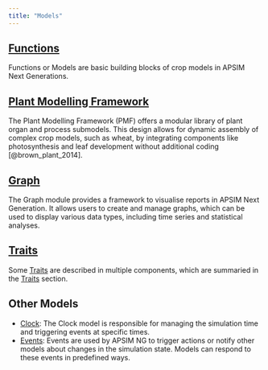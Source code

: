 ```yaml
---
title: "Models"
---
```



## [Functions](Functions)

Functions or Models are basic building blocks of crop models in APSIM Next Generations. 

## [Plant Modelling Framework](PMF)

The Plant Modelling Framework (PMF) offers a modular library of plant organ and process submodels. This design allows for dynamic assembly of complex crop models, such as wheat, by integrating components like photosynthesis and leaf development without additional coding [@brown_plant_2014].

## [Graph](Graph)

The Graph module provides a framework to visualise reports in APSIM Next Generation. It allows users to create and manage graphs, which can be used to display various data types, including time series and statistical analyses.

## [Traits](Traits/)


Some [Traits](Traits) are described in multiple components, which are summaried in the [Traits](Traits) section.

## Other Models

* [Clock](Clock.qmd): The Clock model is responsible for managing the simulation time and triggering events at specific times.
* [Events](Events.qmd): Events are used by APSIM NG to trigger actions or notify other models about changes in the simulation state. Models can respond to these events in predefined ways.
